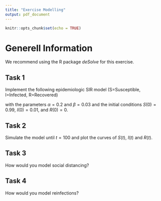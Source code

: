 ```yaml
---
title: "Exercise Modelling"
output: pdf_document
---
```


```r
knitr::opts_chunk$set(echo = TRUE)
```

# Generell Information

We recommend using the R package *deSolve* for this exercise. 

## Task 1

Implement the following epidemiologic SIR model (S=Susceptible, I=Infected, R=Recovered)

\begin{align}
\frac{dS}{dt} &= - \alpha S I \notag \\
\notag \\
\frac{dI}{dt} &= \alpha S I - \beta I \notag \\
\notag \\
\frac{dR}{dt} &= - \beta I \notag 
\end{align}

with the parameters $\alpha=0.2$ and $\beta=0.03$ and the initial conditions $S(0)=0.99$, $I(0)=0.01$, and $R(0)=0$. 

## Task 2

Simulate the model until $t=100$ and plot the curves of $S(t)$, $I(t)$ and $R(t)$.

## Task 3

How would you model social distancing?

## Task 4

How would you model reinfections?